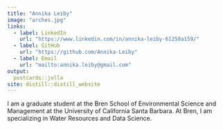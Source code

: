 ```yaml
---
title: "Annika Leiby"
image: "arches.jpg"
links:
  - label: LinkedIn
    url: "https://www.linkedin.com/in/annika-leiby-61250a159/"
  - label: GitHub
    url: "https://github.com/Annika-Leiby"
  - label: Email
    url: "mailto:annika.leiby@gmail.com"
output:
  postcards::jolla
site: distill::distill_website
---
```

 
I am a graduate student at the Bren School of Environmental Science and Management at the University of California Santa Barbara. At Bren, I am specializing in Water Resources and Data Science.

